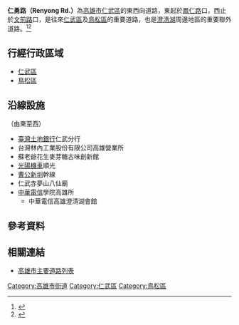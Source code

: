 {{Infobox TwRoad2
|bgcolorh=DARKGREEN
|colorh=white
|code=
|name= 仁勇路
|enname= Renyong Rd.
|level= 一般道路
|length=
|sec=
|lastext=
|line=
|start= [[鳳仁路|鳳仁路]]
|end= [[文前路|文前路]]
|junc= [[仁慈路_(仁武區)|仁慈路]]
|img=
|cap=
|size=
|left= 
|right= 
|leftlink= 
|leftdirection= W
|rightlink= 
|rightdirection= E
|SN=
|SNtype=
|SNNum=
|SN2=
|SN2type=
|SN2Num=
|SN3=
|SN3type=
|SN3Num=
}}
'''仁勇路（Renyong Rd.）'''為[[高雄市|高雄市]][[仁武區|仁武區]]的東西向道路，東起於[[鳳仁路|鳳仁路]]口，西止於[[文前路|文前路]]口，是往來[[仁武區|仁武區]]及[[鳥松區|鳥松區]]的重要道路，也是[[澄清湖|澄清湖]]周邊地區的重要聯外道路。<ref>{{Cite web |url=https://estate.ltn.com.tw/article/9993 |title=仁勇生活圈 商圈帶動透天店住市場 |accessdate=2020-07-26 |archive-date=2020-08-03 |archive-url=https://web.archive.org/web/20200803203227/https://estate.ltn.com.tw/article/9993 |dead-url=no }}</ref><ref>{{Cite web |url=http://www.taiwanhot.net/?p=471300 |title=澄清湖畔仁勇路危險陡坡　高市工務局動工改善 |accessdate=2020-07-26 |archive-date=2020-07-26 |archive-url=https://web.archive.org/web/20200726182251/http://www.taiwanhot.net/?p=471300 |dead-url=no }}</ref>
== 行經行政區域 ==
* [[仁武區|仁武區]]
* [[鳥松區|鳥松區]]
== 沿線設施 ==
（由東至西）
* [[臺灣土地銀行|臺灣土地銀行]]仁武分行
* 台灣林內工業股份有限公司高雄營業所
* 蘇老爺花生麥芽糖古味創新館
* [[光陽機車|光陽機車]]順光
* [[曹公圳|曹公新圳]]幹線
* 仁武赤夢山八仙廟
* [[中華電信|中華電信]]學院高雄所
** 中華電信高雄澄清湖會館

== 參考資料 ==
{{Reflist}}
== 相關連結 ==
* [[高雄市主要道路列表|高雄市主要道路列表]]

{{高雄市重要道路}}

[[Category:高雄市街道|Category:高雄市街道]]
[[Category:仁武區|Category:仁武區]]
[[Category:鳥松區|Category:鳥松區]]